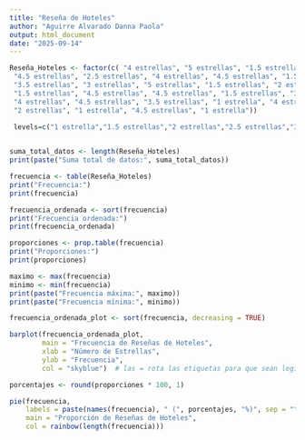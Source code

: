 ---
title: "Reseña de Hoteles"
author: "Aguirre Alvarado Danna Paola"
output: html_document
date: "2025-09-14"
---

```{r}
Reseña_Hoteles <- factor(c( "4 estrellas", "5 estrellas", "1.5 estrellas", "4.5 estrellas", "5 estrellas",
 "4.5 estrellas", "2.5 estrellas", "4 estrellas", "4.5 estrellas", "1.5 estrellas", "3.5 estrellas", "1 estrella",
 "3.5 estrellas", "3 estrellas", "5 estrellas", "1.5 estrellas", "2 estrellas", "2 estrellas",
 "1.5 estrellas", "4.5 estrellas", "4.5 estrellas", "1.5 estrellas", "3.5 estrellas", "4 estrellas", "1 estrella",
 "4 estrellas", "4.5 estrellas", "3.5 estrellas", "1 estrella", "4 estrellas", "4 estrellas", 
 "2 estrellas", "1 estrella", "4.5 estrellas", "1 estrella"))

 levels=c("1 estrella","1.5 estrellas","2 estrellas","2.5 estrellas","3 estrellas","3.5 estrellas","4 estrellas", "4.5 estrellas","5 estrellas")
 
```

```{r}
suma_total_datos <- length(Reseña_Hoteles)
print(paste("Suma total de datos:", suma_total_datos))

```

```{r}
frecuencia <- table(Reseña_Hoteles)
print("Frecuencia:")
print(frecuencia)
```

```{r}
frecuencia_ordenada <- sort(frecuencia)
print("Frecuencia ordenada:")
print(frecuencia_ordenada)

```

```{r}
proporciones <- prop.table(frecuencia)
print("Proporciones:")
print(proporciones)
```

```{r}
maximo <- max(frecuencia)
minimo <- min(frecuencia)
print(paste("Frecuencia máxima:", maximo))
print(paste("Frecuencia mínima:", minimo))
```

```{r}
frecuencia_ordenada_plot <- sort(frecuencia, decreasing = TRUE)

barplot(frecuencia_ordenada_plot,
        main = "Frecuencia de Reseñas de Hoteles",
        xlab = "Número de Estrellas",
        ylab = "Frecuencia",
        col = "skyblue")  # las = rota las etiquetas para que sean legibles
```

```{r}
porcentajes <- round(proporciones * 100, 1)

pie(frecuencia,
    labels = paste(names(frecuencia), " (", porcentajes, "%)", sep = ""),
    main = "Proporción de Reseñas de Hoteles",
    col = rainbow(length(frecuencia)))

```

